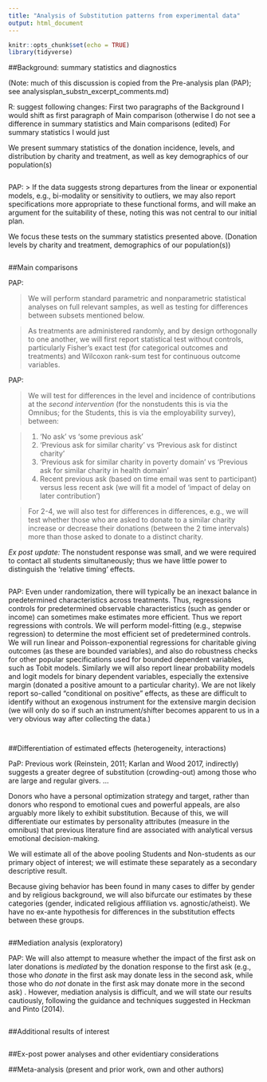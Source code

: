 ```yaml
---
title: "Analysis of Substitution patterns from experimental data"
output: html_document
---
```


```r
knitr::opts_chunk$set(echo = TRUE)
library(tidyverse)
```

##Background: summary statistics and diagnostics

(Note: much of this discussion is copied from the Pre-analysis plan (PAP); see analysisplan_substn_excerpt_comments.md)

R: suggest following changes: First two paragraphs of the  Background I would shift as first paragraph of Main comparison (otherwise I do not see a difference in summary statistics and Main comparisons (edited)
For summary statistics I would just 


We present summary statistics of the donation incidence, levels, and distribution by charity and treatment, as well as key demographics of our population(s) 


```r

```

PAP: 
> If the data suggests strong departures from the  linear or exponential models, e.g., bi-modality or sensitivity to outliers,  we may also report specifications  more appropriate to these functional forms, and will make an argument for the suitability of these,  noting this was not central to our initial plan.

We focus these tests on the summary statistics presented above. (Donation levels by charity and treatment, demographics of our population(s))

```r

```

##Main comparisons

PAP:

> We will perform standard parametric and nonparametric statistical analyses on full relevant samples, as well as testing for differences between subsets mentioned below.  

> As treatments are administered randomly, and by design orthogonally to one another, we will first report statistical test without controls, particularly Fisher's exact test (for categorical outcomes and treatments) and Wilcoxon rank-sum test for continuous outcome variables.

PAP: 

> We will test for differences in the level and incidence of contributions at the *second intervention* (for the nonstudents this is via the Omnibus; for the Students, this is via the employability survey), between:

> 1. 'No ask' vs 'some previous ask'
> 2. 'Previous ask for similar charity' vs 'Previous ask for distinct charity'
> 3. 'Previous ask for similar charity in poverty domain' vs 'Previous ask for similar charity in health domain'
> 4. Recent previous ask (based on time email was sent to participant) versus less recent ask (we will fit a model of 'impact of delay on later contribution')

> For 2-4, we will also test for differences in differences, e.g., we will test whether those who are asked to donate to a similar charity increase or decrease their donations (between the 2 time intervals) more than those asked to donate to a distinct charity.

*Ex post update:*  The nonstudent response was small, and we were required to contact all students simultaneously; thus we have little power to distinguish the 'relative timing' effects.

```r

```

PAP: Even under randomization, there will typically be an inexact balance in predetermined characteristics across treatments. Thus, regressions controls for predetermined observable characteristics (such as gender or income) can sometimes make estimates more efficient. Thus we report regressions with controls. We will perform model-fitting (e.g., stepwise regression) to determine the most efficient set of predetermined controls. We will run linear and Poisson-exponential regressions for charitable giving outcomes (as these are bounded variables), and also do robustness checks for other popular specifications used for bounded dependent variables, such as Tobit models. Similarly we will also report linear probability models and logit models for binary dependent variables, especially the extensive margin (donated a positive amount to a particular charity).  We are not likely report so-called "conditional on positive" effects, as these are difficult to identify  without an exogenous instrument for the extensive margin decision (we will only do so if such an instrument/shifter  becomes apparent to us in a very obvious way after collecting the data.)


```r

```

```r

```


##Differentiation of estimated effects (heterogeneity, interactions)

PaP: Previous work (Reinstein, 2011; Karlan and Wood 2017, indirectly) suggests a greater degree of substitution (crowding-out) among those who are large and regular givers. ...

Donors who have a personal optimization strategy and target, rather than donors who respond to emotional cues and  powerful appeals,  are also  arguably more likely to exhibit substitution.  Because of this, we will differentiate our estimates by personality attributes (measure in the omnibus) that previous literature find are associated with analytical versus emotional decision-making.

We will estimate all of the above pooling Students and Non-students as our primary object of interest; we will estimate these separately as a secondary descriptive result.

Because giving behavior has been found in many cases to differ by gender and by religious background, we will also bifurcate our estimates by these categories (gender, indicated religious affiliation vs. agnostic/atheist).  We have no ex-ante hypothesis for differences in the substitution effects between these groups.

```r

```


##Mediation analysis (exploratory)

PAP: We will also attempt to measure whether the impact of the first ask on later donations is *mediated* by the donation response to the first ask (e.g., those who *donate* in the first ask may donate less in the second ask, while those who do *not* donate in the first ask may donate more in the second ask) . However, mediation analysis is difficult,  and we will state our results cautiously, following the guidance and techniques suggested in Heckman and Pinto (2014).

```r

```

##Additional results of interest
```r

```

##Ex-post power analyses and other evidentiary considerations


##Meta-analysis (present and prior work, own and other authors)

